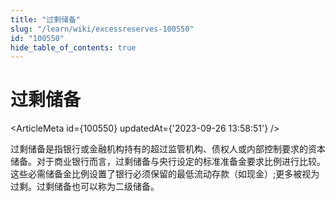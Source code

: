 ```yaml
---
title: "过剩储备"
slug: "/learn/wiki/excessreserves-100550"
id: "100550"
hide_table_of_contents: true
---
```



# 过剩储备

<ArticleMeta id={100550} updatedAt={'2023-09-26 13:58:51'} />
<div className='border-solid border-b border-t-0 my-4 border-[var(--ifm-color-gray-300)]' />

过剩储备是指银行或金融机构持有的超过监管机构、债权人或内部控制要求的资本储备。对于商业银行而言，过剩储备与央行设定的标准准备金要求比例进行比较。这些必需储备金比例设置了银行必须保留的最低流动存款（如现金）;更多被视为过剩。过剩储备也可以称为二级储备。
